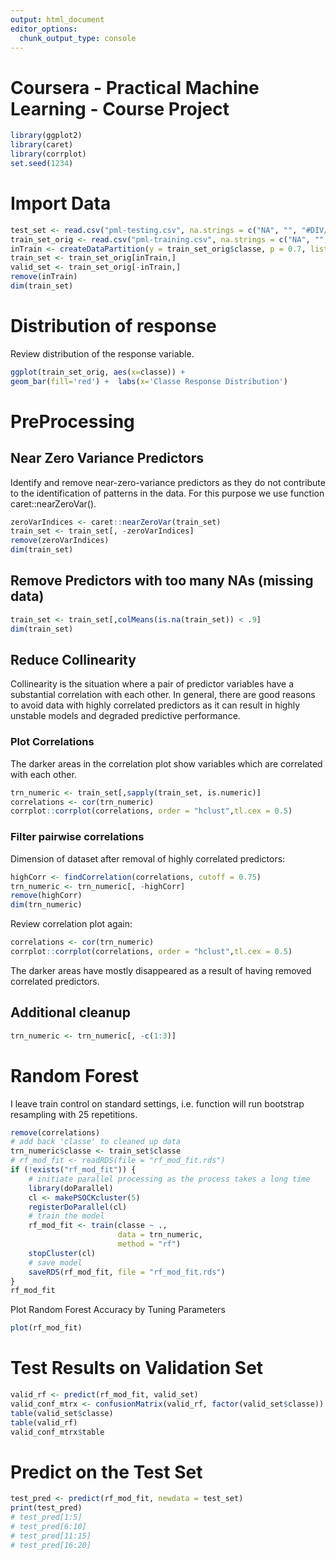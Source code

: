 ```yaml
---
output: html_document
editor_options: 
  chunk_output_type: console
---
```

# Coursera - Practical Machine Learning - Course Project
```r
library(ggplot2)
library(caret)
library(corrplot)
set.seed(1234)
```

# Import Data
```r
test_set <- read.csv("pml-testing.csv", na.strings = c("NA", "", "#DIV/0!"))
train_set_orig <- read.csv("pml-training.csv", na.strings = c("NA", "", "#DIV/0!"))
inTrain <- createDataPartition(y = train_set_orig$classe, p = 0.7, list = F)
train_set <- train_set_orig[inTrain,]
valid_set <- train_set_orig[-inTrain,]
remove(inTrain)
dim(train_set)
```

# Distribution of response
Review distribution of the response variable.
```r
ggplot(train_set_orig, aes(x=classe)) +
geom_bar(fill='red') +  labs(x='Classe Response Distribution')
```

# PreProcessing
## Near Zero Variance Predictors
Identify and remove near-zero-variance predictors as they do not contribute to the identification of patterns in the data. For this purpose we use function caret::nearZeroVar().
```r
zeroVarIndices <- caret::nearZeroVar(train_set)
train_set <- train_set[, -zeroVarIndices]
remove(zeroVarIndices)
dim(train_set)
```

## Remove Predictors with too many NAs (missing data)
```r
train_set <- train_set[,colMeans(is.na(train_set)) < .9]
dim(train_set)
```

## Reduce Collinearity
Collinearity is the situation where a pair of predictor variables have a substantial correlation with each other. In general, there are good reasons to avoid data with highly correlated predictors as it can result in highly unstable models and degraded predictive performance.

### Plot Correlations
The darker areas in the correlation plot show variables which are correlated with each other.
```r
trn_numeric <- train_set[,sapply(train_set, is.numeric)]
correlations <- cor(trn_numeric)
corrplot::corrplot(correlations, order = "hclust",tl.cex = 0.5)
```

### Filter pairwise correlations
Dimension of dataset after removal of highly correlated predictors:
```r
highCorr <- findCorrelation(correlations, cutoff = 0.75)
trn_numeric <- trn_numeric[, -highCorr]
remove(highCorr)
dim(trn_numeric)
```
Review correlation plot again:
```r
correlations <- cor(trn_numeric)
corrplot::corrplot(correlations, order = "hclust",tl.cex = 0.5)
```
The darker areas have mostly disappeared as a result of having removed correlated predictors.

## Additional cleanup
```r
trn_numeric <- trn_numeric[, -c(1:3)]
```

# Random Forest
I leave train control on standard settings, i.e. function will run bootstrap resampling with 25 repetitions.
```r
remove(correlations)
# add back 'classe' to cleaned up data
trn_numeric$classe <- train_set$classe
# rf_mod_fit <- readRDS(file = "rf_mod_fit.rds")
if (!exists("rf_mod_fit")) {
    # initiate parallel processing as the process takes a long time
    library(doParallel)
    cl <- makePSOCKcluster(5)
    registerDoParallel(cl)
    # train the model
    rf_mod_fit <- train(classe ~ .,
                        data = trn_numeric,
                        method = "rf")
    stopCluster(cl)
    # save model
    saveRDS(rf_mod_fit, file = "rf_mod_fit.rds")
}
rf_mod_fit
```

Plot Random Forest Accuracy by Tuning Parameters
```r
plot(rf_mod_fit)
```

# Test Results on Validation Set
```r
valid_rf <- predict(rf_mod_fit, valid_set)
valid_conf_mtrx <- confusionMatrix(valid_rf, factor(valid_set$classe))
table(valid_set$classe)
table(valid_rf)
valid_conf_mtrx$table
```

# Predict on the Test Set
```r
test_pred <- predict(rf_mod_fit, newdata = test_set)
print(test_pred)
# test_pred[1:5]
# test_pred[6:10]
# test_pred[11:15]
# test_pred[16:20]
```
